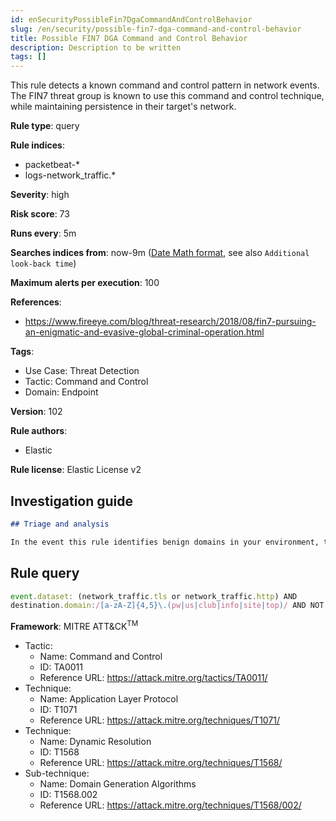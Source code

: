 ```yaml
---
id: enSecurityPossibleFin7DgaCommandAndControlBehavior
slug: /en/security/possible-fin7-dga-command-and-control-behavior
title: Possible FIN7 DGA Command and Control Behavior
description: Description to be written
tags: []
---
```


<div id="possible-fin7-dga-command-and-control-behavior"></div>

This rule detects a known command and control pattern in network events. The FIN7 threat group is known to use this command and control technique, while maintaining persistence in their target's network.

**Rule type**: query

**Rule indices**: 

* packetbeat-*
* logs-network_traffic.*

**Severity**: high

**Risk score**: 73

**Runs every**: 5m

**Searches indices from**: now-9m ([Date Math format](((ref))/common-options.html#date-math), see also <DocLink id="enSecurityRulesUiCreate" section="set-the-rules-schedule">`Additional look-back time`</DocLink>)

**Maximum alerts per execution**: 100

**References**: 

* https://www.fireeye.com/blog/threat-research/2018/08/fin7-pursuing-an-enigmatic-and-evasive-global-criminal-operation.html

**Tags**: 

* Use Case: Threat Detection
* Tactic: Command and Control
* Domain: Endpoint

**Version**: 102

**Rule authors**: 

* Elastic

**Rule license**: Elastic License v2

## Investigation guide

```markdown
## Triage and analysis

In the event this rule identifies benign domains in your environment, the `destination.domain` field in the rule can be modified to include those domains. Example: `...AND NOT destination.domain:(zoom.us OR benign.domain1 OR benign.domain2)`.
```

## Rule query

```js
event.dataset: (network_traffic.tls or network_traffic.http) AND
destination.domain:/[a-zA-Z]{4,5}\.(pw|us|club|info|site|top)/ AND NOT destination.domain:zoom.us

```

**Framework**: MITRE ATT&CK<sup>TM</sup>

* Tactic:
    * Name: Command and Control
    * ID: TA0011
    * Reference URL: https://attack.mitre.org/tactics/TA0011/
* Technique:
    * Name: Application Layer Protocol
    * ID: T1071
    * Reference URL: https://attack.mitre.org/techniques/T1071/
* Technique:
    * Name: Dynamic Resolution
    * ID: T1568
    * Reference URL: https://attack.mitre.org/techniques/T1568/
* Sub-technique:
    * Name: Domain Generation Algorithms
    * ID: T1568.002
    * Reference URL: https://attack.mitre.org/techniques/T1568/002/

